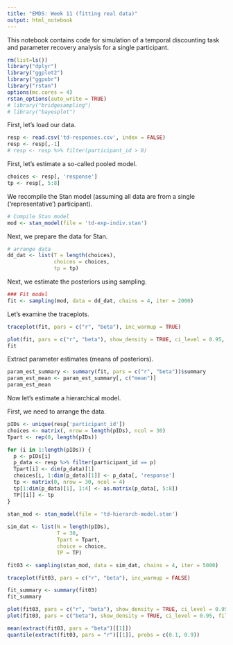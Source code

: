 ```yaml
---
title: "EMDS: Week 11 (fitting real data)"
output: html_notebook
---
```


This notebook contains code for simulation of a temporal discounting task and parameter recovery analysis for a single participant.

```r
rm(list=ls())
library("dplyr")
library("ggplot2")
library("ggpubr")
library("rstan")
options(mc.cores = 4)
rstan_options(auto_write = TRUE)
# library("bridgesampling")
# library("bayesplot")
```

First, let's load our data.

```r
resp <- read.csv('td-responses.csv', index = FALSE)
resp <- resp[,-1]
# resp <- resp %>% filter(participant_id > 0)
```

First, let's estimate a so-called pooled model.

```r
choices <- resp[, 'response']
tp <- resp[, 5:8]
```

We recompile the Stan model (assuming all data are from a single ('representative') participant).

```r
# Compile Stan model
mod <- stan_model(file = 'td-exp-indiv.stan')
```

Next, we prepare the data for Stan.

```r
# arrange data
dd_dat <- list(T = length(choices),
               choices = choices,
               tp = tp)
```

Next, we estimate the posteriors using sampling.

```r
### Fit model
fit <- sampling(mod, data = dd_dat, chains = 4, iter = 2000)
```

Let's examine the traceplots.

```r
traceplot(fit, pars = c("r", "beta"), inc_warmup = TRUE)
```

```r
plot(fit, pars = c("r", "beta"), show_density = TRUE, ci_level = 0.95, fill_color = "purple")
fit
```
Extract parameter estimates (means of posteriors).

```r
param_est_summary <- summary(fit, pars = c("r", "beta"))$summary
param_est_mean <- param_est_summary[, c("mean")]
param_est_mean
```

Now let's estimate a hierarchical model.

First, we need to arrange the data.

```r
pIDs <- unique(resp['participant_id'])
choices <- matrix(, nrow = length(pIDs), ncol = 30)
Tpart <- rep(0, length(pIDs))

for (i in 1:length(pIDs)) {
  p <- pIDs[i]
  p_data <- resp %>% filter(participant_id == p)
  Tpart[i] <- dim(p_data)[1]
  choices[i, 1:dim(p_data)[1]] <- p_data[, 'response'] 
  tp <- matrix(0, nrow = 30, ncol = 4)
  tp[1:dim(p_data)[1], 1:4] <- as.matrix(p_data[, 5:8])
  TP[[i]] <- tp
}
```

```r
stan_mod <- stan_model(file = 'td-hierarch-model.stan')
  
sim_dat <- list(N = length(pIDs),
                T = 30,
                Tpart = Tpart,
                choice = choice,
                TP = TP)

fit03 <- sampling(stan_mod, data = sim_dat, chains = 4, iter = 5000)
```


```r
traceplot(fit03, pars = c("r", "beta"), inc_warmup = FALSE)

fit_summary <- summary(fit03)
fit_summary

plot(fit03, pars = c("r", "beta"), show_density = TRUE, ci_level = 0.95, fill_color = "purple")
plot(fit03, pars = c("beta"), show_density = TRUE, ci_level = 0.95, fill_color = "purple")

mean(extract(fit03, pars = "beta")[[1]])
quantile(extract(fit03, pars = "r")[[1]], probs = c(0.1, 0.9))
```
